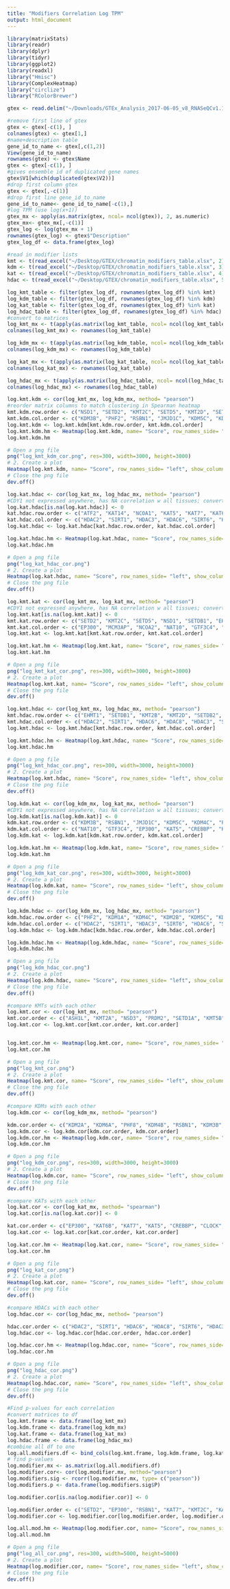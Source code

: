 ```yaml
---
title: "Modifiers Correlation Log TPM"
output: html_document
---
```


```r
library(matrixStats)
library(readr)
library(dplyr)
library(tidyr)
library(ggplot2)
library(readxl)
library("Hmisc")
library(ComplexHeatmap)
library("circlize")
library("RColorBrewer")
```
```r
gtex <- read.delim("~/Downloads/GTEx_Analysis_2017-06-05_v8_RNASeQCv1.1.9_gene_median_tpm.gct", header=FALSE, comment.char="#")
```
```r
#remove first line of gtex
gtex <- gtex[-c(1), ]
colnames(gtex) <- gtex[1,]
#name+description table
gene_id_to_name <- gtex[,c(1,2)]
View(gene_id_to_name)
rownames(gtex) <- gtex$Name
gtex <- gtex[-c(1), ]
#gives ensemble id of duplicated gene names
gtex$V1[which(duplicated(gtex$V2))]
#drop first column gtex
gtex <- gtex[,-c(1)]
#drop first line gene_id_to_name
gene_id_to_name<- gene_id_to_name[-c(1),]
#log TPM (use log(x+1))
gtex_mx <- apply(as.matrix(gtex, ncol= ncol(gtex)), 2, as.numeric)
gtex_mx<- gtex_mx[,-c(1)]
gtex_log <- log(gtex_mx + 1)
rownames(gtex_log) <- gtex$"Description"
gtex_log_df <- data.frame(gtex_log)


```


```r
#read in modifier lists
kmt <- t(read_excel("~/Desktop/GTEX/chromatin_modifiers_table.xlsx", 2))
kdm <- t(read_excel("~/Desktop/GTEX/chromatin_modifiers_table.xlsx", 3))
kat <- t(read_excel("~/Desktop/GTEX/chromatin_modifiers_table.xlsx", 4))
hdac <- t(read_excel("~/Desktop/GTEX/chromatin_modifiers_table.xlsx", 5))

log_kmt_table <- filter(gtex_log_df, rownames(gtex_log_df) %in% kmt)
log_kdm_table <- filter(gtex_log_df, rownames(gtex_log_df) %in% kdm)
log_kat_table <- filter(gtex_log_df, rownames(gtex_log_df) %in% kat)
log_hdac_table <- filter(gtex_log_df, rownames(gtex_log_df) %in% hdac)
#convert to matrices
log_kmt_mx <- t(apply(as.matrix(log_kmt_table, ncol= ncol(log_kmt_table)), 2, as.numeric))
colnames(log_kmt_mx) <- rownames(log_kmt_table)

log_kdm_mx <- t(apply(as.matrix(log_kdm_table, ncol= ncol(log_kdm_table)), 2, as.numeric))
colnames(log_kdm_mx) <- rownames(log_kdm_table)

log_kat_mx <- t(apply(as.matrix(log_kat_table, ncol= ncol(log_kat_table)), 2, as.numeric))
colnames(log_kat_mx) <- rownames(log_kat_table)

log_hdac_mx <- t(apply(as.matrix(log_hdac_table, ncol= ncol(log_hdac_table)), 2, as.numeric))
colnames(log_hdac_mx) <- rownames(log_hdac_table)


```
```r
log.kmt.kdm <- cor(log_kmt_mx, log_kdm_mx, method= "pearson")
#reorder matrix columns to match clustering in Spearman heatmap
kmt.kdm.row.order <- c("NSD1", "SETD2", "KMT2C", "SETD5", "KMT2D", "SETDB1", "EHMT1", "KMT2B", "SETD1A", "SETDB2", "KMT5B", "KMT5C", "SETD6", "SUV39H2", "DOT1L", "ASH1L", "KMT2A", "NSD3", "PRDM2", "SETD1B", "EZH1", "KMT5A", "SETMAR", "EZH2", "SUV39H1", "NSD2", "N6AMT1", "SETD7", "PRDM6", "SMYD3", "EHMT2", "SMYD2", "PRDM8", "MECOM", "PRDM7", "PRDM9", "PRDM16", "SMYD1")
kmt.kdm.col.order <- c("KDM3B", "PHF2", "RSBN1", "JMJD1C", "KDM5C", "KDM4C", "KDM1A", "KDM2B", "KDM2A", "KDM4B", "KDM4A", "PHF8", "KDM6A", "KDM3A", "KDM5B", "KDM5A", "RIOX1", "KDM1B", "KDM6B", "RIOX2", "JMJD6", "KDM8", "KDM4D", "KDM4E", "KDM7A", "UTY", "KDM5D", "HR", "KDM4F")
log.kmt.kdm <- log.kmt.kdm[kmt.kdm.row.order, kmt.kdm.col.order]
log.kmt.kdm.hm <- Heatmap(log.kmt.kdm, name= "Score", row_names_side= "left", show_column_dend= TRUE, show_row_dend= TRUE, cluster_rows=FALSE, cluster_columns=FALSE, column_names_gp = grid::gpar(fontsize = 8), row_names_gp = grid::gpar(fontsize = 8), col = colorRamp2(c(-1, -0.8, -0.5, 0, 0.5, 0.8, 1), brewer.pal(n=7, name="PRGn")))
log.kmt.kdm.hm

# Open a png file
png("log_kmt_kdm_cor.png", res=300, width=3000, height=3000) 
# 2. Create a plot
Heatmap(log.kmt.kdm, name= "Score", row_names_side= "left", show_column_dend= TRUE, show_row_dend= TRUE, cluster_rows=FALSE, cluster_columns=FALSE, column_names_gp = grid::gpar(fontsize = 8), row_names_gp = grid::gpar(fontsize = 8), col = colorRamp2(c(-1, -0.8, -0.5, 0, 0.5, 0.8, 1), brewer.pal(n=7, name="PRGn")))
# Close the png file
dev.off() 

```
```r
log.kat.hdac <- cor(log_kat_mx, log_hdac_mx, method= "pearson")
#CDY1 not expressed anywhere, has NA correlation w all tissues; convert NA to 0
log.kat.hdac[is.na(log.kat.hdac)] <- 0
kat.hdac.row.order <- c("ATF2", "KAT14", "NCOA1", "KAT5", "KAT7", "KAT6B", "CLOCK", "KAT8", "KAT2A", "MCM3AP", "TAF1", "CREBBP", "EP300", "KAT6A", "NAT10", "GTF3C4", "NCOA2", "NAA10", "NAA60", "NCOA3", "HAT1", "NAA50", "KAT2B", "CDY2A", "CDY1")
kat.hdac.col.order <- c("HDAC2", "SIRT1", "HDAC3", "HDAC6", "SIRT6", "HDAC8", "HDAC7", "HDAC10", "SIRT7", "HDAC1", "HDAC5", "HDAC4", "HDAC9", "SIRT3", "SIRT2", "HDAC11")
log.kat.hdac <- log.kat.hdac[kat.hdac.row.order, kat.hdac.col.order]

log.kat.hdac.hm <- Heatmap(log.kat.hdac, name= "Score", row_names_side= "left", show_column_dend= TRUE, show_row_dend= TRUE, cluster_rows=FALSE, cluster_columns=FALSE, column_names_gp = grid::gpar(fontsize = 8), row_names_gp = grid::gpar(fontsize = 8), col = colorRamp2(c(-1, -0.8, -0.5, 0, 0.5, 0.8, 1), brewer.pal(n=7, name="PRGn")))
log.kat.hdac.hm

# Open a png file
png("log_kat_hdac_cor.png") 
# 2. Create a plot
Heatmap(log.kat.hdac, name= "Score", row_names_side= "left", show_column_dend= TRUE, show_row_dend= TRUE, cluster_rows=FALSE, cluster_columns=FALSE, column_names_gp = grid::gpar(fontsize = 8), row_names_gp = grid::gpar(fontsize = 8), col = colorRamp2(c(-1, -0.8, -0.5, 0, 0.5, 0.8, 1), brewer.pal(n=7, name="PRGn")))
# Close the png file
dev.off() 
```
```r
log.kmt.kat <- cor(log_kmt_mx, log_kat_mx, method= "pearson")
#CDY1 not expressed anywhere, has NA correlation w all tissues; convert NA to 0
log.kmt.kat[is.na(log.kmt.kat)] <- 0
kmt.kat.row.order <- c("SETD2", "KMT2C", "SETD5", "NSD1", "SETDB1", "EHMT1", "KMT2D", "SETD1A", "KMT5B", "KMT2B", "SETDB2", "SUV39H2", "ASH1L", "KMT2A", "PRDM2", "NSD3", "EZH1", "SETD1B", "SETMAR", "KMT5A", "SETD6", "KMT5C", "N6AMT1", "SUV39H1", "NSD2", "DOT1L", "EZH2", "SETD7", "PRDM6", "SMYD3", "EHMT2", "PRDM8", "SMYD2", "MECOM", "PRDM7", "PRDM9", "PRDM16", "SMYD1")
kmt.kat.col.order <- c("EP300", "MCM3AP", "NCOA2", "NAT10", "GTF3C4", "KAT7", "KAT5", "CREBBP", "KAT6B", "KAT8", "CLOCK", "TAF1", "KAT6A", "KAT2A", "KAT14", "ATF2", "NCOA1", "NAA60", "NAA10", "NCOA3", "HAT1", "NAA50", "KAT2B", "CDY2A", "CDY1")
log.kmt.kat <- log.kmt.kat[kmt.kat.row.order, kmt.kat.col.order]

log.kmt.kat.hm <- Heatmap(log.kmt.kat, name= "Score", row_names_side= "left", show_column_dend= TRUE, show_row_dend= TRUE, cluster_rows=FALSE, cluster_columns=FALSE, column_names_gp = grid::gpar(fontsize = 8), row_names_gp = grid::gpar(fontsize = 8), col = colorRamp2(c(-1, -0.8, -0.5, 0, 0.5, 0.8, 1), brewer.pal(n=7, name="PRGn")))
log.kmt.kat.hm

# Open a png file
png("log_kmt_kat_cor.png", res=300, width=3000, height=3000) 
# 2. Create a plot
Heatmap(log.kmt.kat, name= "Score", row_names_side= "left", show_column_dend= TRUE, show_row_dend= TRUE, cluster_rows=FALSE, cluster_columns=FALSE, column_names_gp = grid::gpar(fontsize = 8), row_names_gp = grid::gpar(fontsize = 8), col = colorRamp2(c(-1, -0.8, -0.5, 0, 0.5, 0.8, 1), brewer.pal(n=7, name="PRGn")))
# Close the png file
dev.off() 
```
```r
log.kmt.hdac <- cor(log_kmt_mx, log_hdac_mx, method= "pearson")
kmt.hdac.row.order <- c("EHMT1", "SETDB1", "KMT2B", "KMT2D", "SETDB2", "SETD1B", "KMT5A", "KMT2A", "NSD3", "SETD5", "SETD2", "NSD1", "KMT5B", "SETD1A", "KMT2C", "PRDM2", "ASH1L", "EZH1", "N6AMT1", "SETMAR", "KMT5C", "SUV39H2", "SETD6", "SUV39H1", "NSD2", "SETD7", "PRDM6", "DOT1L", "EZH2", "EHMT2", "SMYD3", "PRDM8", "PRDM7", "SMYD2", "MECOM", "PRDM9", "PRDM16", "SMYD1")
kmt.hdac.col.order <- c("HDAC2", "SIRT1", "HDAC6", "HDAC8", "HDAC3", "SIRT6", "HDAC7", "HDAC1", "HDAC10", "SIRT7", "HDAC5", "HDAC4", "HDAC9", "SIRT3", "SIRT2", "HDAC11")
log.kmt.hdac <- log.kmt.hdac[kmt.hdac.row.order, kmt.hdac.col.order]

log.kmt.hdac.hm <- Heatmap(log.kmt.hdac, name= "Score", row_names_side= "left", show_column_dend= TRUE, show_row_dend= TRUE, cluster_rows=FALSE, cluster_columns=FALSE, column_names_gp = grid::gpar(fontsize = 8), row_names_gp = grid::gpar(fontsize = 7), col = colorRamp2(c(-1, -0.8, -0.5, 0, 0.5, 0.8, 1), brewer.pal(n=7, name="PRGn")))
log.kmt.hdac.hm

# Open a png file
png("log_kmt_hdac_cor.png", res=300, width=3000, height=3000) 
# 2. Create a plot
Heatmap(log.kmt.hdac, name= "Score", row_names_side= "left", show_column_dend= TRUE, show_row_dend= TRUE, cluster_rows=FALSE, cluster_columns=FALSE, column_names_gp = grid::gpar(fontsize = 8), row_names_gp = grid::gpar(fontsize = 7), col = colorRamp2(c(-1, -0.8, -0.5, 0, 0.5, 0.8, 1), brewer.pal(n=7, name="PRGn")))
# Close the png file
dev.off() 
```
```r
log.kdm.kat <- cor(log_kdm_mx, log_kat_mx, method= "pearson")
#CDY1 not expressed anywhere, has NA correlation w all tissues; convert NA to 0
log.kdm.kat[is.na(log.kdm.kat)] <- 0
kdm.kat.row.order <- c("KDM3B", "RSBN1", "JMJD1C", "KDM5C", "KDM4C", "PHF2", "KDM1A", "PHF8", "KDM6A", "KDM3A", "KDM2A", "KDM4B", "KDM2B", "KDM5B", "KDM4A", "KDM1B", "RIOX1", "KDM5A", "JMJD6", "KDM6B", "KDM4D", "KDM8", "KDM4E", "RIOX2", "KDM7A", "UTY", "KDM5D", "HR", "KDM4F")
kdm.kat.col.order <- c("NAT10", "GTF3C4", "EP300", "KAT5", "CREBBP", "KAT7", "NCOA2", "KAT6A", "MCM3AP", "KAT6B", "TAF1", "KAT8", "CLOCK", "NCOA3", "HAT1", "NAA50", "NAA10", "KAT14", "KAT2A", "ATF2", "NCOA1", "NAA60", "CDY2A", "KAT2B", "CDY1")
log.kdm.kat <- log.kdm.kat[kdm.kat.row.order, kdm.kat.col.order]

log.kdm.kat.hm <- Heatmap(log.kdm.kat, name= "Score", row_names_side= "left", show_column_dend= TRUE, show_row_dend= TRUE, cluster_rows=FALSE, cluster_columns=FALSE, column_names_gp = grid::gpar(fontsize = 8), row_names_gp = grid::gpar(fontsize = 8), col = colorRamp2(c(-1, -0.8, -0.5, 0, 0.5, 0.8, 1), brewer.pal(n=7, name="PRGn")))
log.kdm.kat.hm

# Open a png file
png("log_kdm_kat_cor.png", res=300, width=3000, height=3000) 
# 2. Create a plot
Heatmap(log.kdm.kat, name= "Score", row_names_side= "left", show_column_dend= TRUE, show_row_dend= TRUE, cluster_rows=FALSE, cluster_columns=FALSE, column_names_gp = grid::gpar(fontsize = 8), row_names_gp = grid::gpar(fontsize = 8), col = colorRamp2(c(-1, -0.8, -0.5, 0, 0.5, 0.8, 1), brewer.pal(n=7, name="PRGn")))
# Close the png file
dev.off() 
```
```r
log.kdm.hdac <- cor(log_kdm_mx, log_hdac_mx, method= "pearson")
kdm.hdac.row.order <- c("PHF2", "KDM1A", "KDM4C", "KDM2B", "KDM5C", "KDM4A", "KDM4B", "KDM2A", "PHF8", "KDM6A", "RSBN1", "KDM3B", "JMJD1C", "KDM5B", "KDM3A", "RIOX1", "KDM1B", "KDM6B", "KDM4E", "KDM5A", "RIOX2", "JMJD6", "KDM7A", "KDM8", "KDM4D", "UTY", "KDM5D", "HR", "KDM4F")
kdm.hdac.col.order <- c("HDAC2", "SIRT1", "HDAC3", "SIRT6", "HDAC6", "SIRT7", "HDAC7", "HDAC1", "HDAC8", "HDAC10", "HDAC4", "HDAC5", "SIRT3", "HDAC9", "SIRT2", "HDAC11")
log.kdm.hdac <- log.kdm.hdac[kdm.hdac.row.order, kdm.hdac.col.order]

log.kdm.hdac.hm <- Heatmap(log.kdm.hdac, name= "Score", row_names_side= "left", show_column_dend= TRUE, show_row_dend= TRUE, cluster_rows=FALSE, cluster_columns=FALSE, column_names_gp = grid::gpar(fontsize = 8), row_names_gp = grid::gpar(fontsize = 8), col = colorRamp2(c(-1, -0.8, -0.5, 0, 0.5, 0.8, 1), brewer.pal(n=7, name="PRGn")))
log.kdm.hdac.hm

# Open a png file
png("log_kdm_hdac_cor.png") 
# 2. Create a plot
Heatmap(log.kdm.hdac, name= "Score", row_names_side= "left", show_column_dend= TRUE, show_row_dend= TRUE, cluster_rows=FALSE, cluster_columns=FALSE, column_names_gp = grid::gpar(fontsize = 8), row_names_gp = grid::gpar(fontsize = 8), col = colorRamp2(c(-1, -0.8, -0.5, 0, 0.5, 0.8, 1), brewer.pal(n=7, name="PRGn")))
# Close the png file
dev.off() 
```
```r
#compare KMTs with each other
log.kmt.cor <- cor(log_kmt_mx, method= "pearson")
kmt.cor.order <- c("ASH1L", "KMT2A", "NSD3", "PRDM2", "SETD1A", "KMT5B", "SETD2", "SETD5", "KMT2C", "EHMT1", "SETDB1", "KMT2D", "KMT2B", "SETDB2", "NSD1", "SUV39H2", "KMT5C", "SETD6", "SUV39H1", "NSD2", "SETD1B", "KMT5A", "EZH1", "SETMAR", "N6AMT1", "DOT1L", "EZH2", "SMYD3", "EHMT2", "SMYD2", "PRDM7", "PRDM6", "SETD7", "PRDM8", "MECOM", "PRDM9", "PRDM16", "SMYD1")
log.kmt.cor <- log.kmt.cor[kmt.cor.order, kmt.cor.order]


log.kmt.cor.hm <- Heatmap(log.kmt.cor, name= "Score", row_names_side= "left", show_column_dend= TRUE, show_row_dend= TRUE, cluster_rows=FALSE, cluster_columns=FALSE, column_names_gp = grid::gpar(fontsize = 7), row_names_gp = grid::gpar(fontsize = 7), col = colorRamp2(c(-1, -0.8, -0.5, 0, 0.5, 0.8, 1), brewer.pal(n=7, name="PRGn")))
log.kmt.cor.hm

# Open a png file
png("log_kmt_cor.png") 
# 2. Create a plot
Heatmap(log.kmt.cor, name= "Score", row_names_side= "left", show_column_dend= TRUE, show_row_dend= TRUE, cluster_rows=FALSE, cluster_columns=FALSE, column_names_gp = grid::gpar(fontsize = 7), row_names_gp = grid::gpar(fontsize = 7), col = colorRamp2(c(-1, -0.8, -0.5, 0, 0.5, 0.8, 1), brewer.pal(n=7, name="PRGn")))
# Close the png file
dev.off() 
```

```r
#compare KDMs with each other
log.kdm.cor <- cor(log_kdm_mx, method= "pearson")

kdm.cor.order <- c("KDM2A", "KDM6A", "PHF8", "KDM4B", "RSBN1", "KDM3B", "KDM5C", "KDM4C", "JMJD1C", "PHF2", "KDM1A", "KDM2B", "KDM5B", "KDM4A", "KDM3A", "KDM5A", "KDM1B", "RIOX1", "KDM6B", "JMJD6", "RIOX2", "KDM7A", "KDM4E", "KDM8", "KDM4D", "UTY", "KDM5D", "HR", "KDM4F")
log.kdm.cor <- log.kdm.cor[kdm.cor.order, kdm.cor.order]
log.kdm.cor.hm <- Heatmap(log.kdm.cor, name= "Score", row_names_side= "left", show_column_dend= TRUE, show_row_dend= TRUE, cluster_rows=FALSE, cluster_columns=FALSE, column_names_gp = grid::gpar(fontsize = 7), row_names_gp = grid::gpar(fontsize = 7), col = colorRamp2(c(-1, -0.8, -0.5, 0, 0.5, 0.8, 1), brewer.pal(n=7, name="PRGn")))
log.kdm.cor.hm

# Open a png file
png("log_kdm_cor.png", res=300, width=3000, height=3000) 
# 2. Create a plot
Heatmap(log.kdm.cor, name= "Score", row_names_side= "left", show_column_dend= TRUE, show_row_dend= TRUE, cluster_rows=FALSE, cluster_columns=FALSE, column_names_gp = grid::gpar(fontsize = 7), row_names_gp = grid::gpar(fontsize = 7), col = colorRamp2(c(-1, -0.8, -0.5, 0, 0.5, 0.8, 1), brewer.pal(n=7, name="PRGn")))
# Close the png file
dev.off() 
```

```r
#compare KATs with each other
log.kat.cor <- cor(log_kat_mx, method= "spearman")
log.kat.cor[is.na(log.kat.cor)] <- 0

kat.cor.order <- c("EP300", "KAT6B", "KAT7", "KAT5", "CREBBP", "CLOCK", "NAT10", "GTF3C4", "NCOA2", "MCM3AP", "TAF1", "KAT6A", "KAT8", "KAT2A", "ATF2", "KAT14", "NCOA1", "NAA10", "NCOA3", "HAT1", "NAA50", "NAA60", "KAT2B", "CDY2A", "CDY1")
log.kat.cor <- log.kat.cor[kat.cor.order, kat.cor.order]

log.kat.cor.hm <- Heatmap(log.kat.cor, name= "Score", row_names_side= "left", show_column_dend= TRUE, show_row_dend= TRUE, column_names_gp = grid::gpar(fontsize = 7), row_names_gp = grid::gpar(fontsize = 7), col = colorRamp2(c(-1, -0.8, -0.5, 0, 0.5, 0.8, 1), brewer.pal(n=7, name="PRGn")))
log.kat.cor.hm

# Open a png file
png("log_kat_cor.png") 
# 2. Create a plot
Heatmap(log.kat.cor, name= "Score", row_names_side= "left", show_column_dend= TRUE, show_row_dend= TRUE, column_names_gp = grid::gpar(fontsize = 7), row_names_gp = grid::gpar(fontsize = 7), col = colorRamp2(c(-1, -0.8, -0.5, 0, 0.5, 0.8, 1), brewer.pal(n=7, name="PRGn")))
# Close the png file
dev.off() 
```
```r
#compare HDACs with each other
log.hdac.cor <- cor(log_hdac_mx, method= "pearson")

hdac.cor.order <- c("HDAC2", "SIRT1", "HDAC6", "HDAC8", "SIRT6", "HDAC3", "HDAC7", "HDAC10", "SIRT7", "HDAC1", "HDAC4", "HDAC5", "HDAC9", "SIRT3", "SIRT2", "HDAC11")
log.hdac.cor <- log.hdac.cor[hdac.cor.order, hdac.cor.order]

log.hdac.cor.hm <- Heatmap(log.hdac.cor, name= "Score", row_names_side= "left", show_column_dend= TRUE, show_row_dend= TRUE, cluster_rows=FALSE, cluster_columns=FALSE, column_names_gp = grid::gpar(fontsize = 7), row_names_gp = grid::gpar(fontsize = 7), col = colorRamp2(c(-1, -0.8, -0.5, 0, 0.5, 0.8, 1), brewer.pal(n=7, name="PRGn")))
log.hdac.cor.hm

# Open a png file
png("log_hdac_cor.png") 
# 2. Create a plot
Heatmap(log.hdac.cor, name= "Score", row_names_side= "left", show_column_dend= TRUE, show_row_dend= TRUE, cluster_rows=FALSE, cluster_columns=FALSE, column_names_gp = grid::gpar(fontsize = 7), row_names_gp = grid::gpar(fontsize = 7), col = colorRamp2(c(-1, -0.8, -0.5, 0, 0.5, 0.8, 1), brewer.pal(n=7, name="PRGn")))
# Close the png file
dev.off() 
```

```r
#Find p-values for each correlation
#convert matrices to df
log.kmt.frame <- data.frame(log_kmt_mx)
log.kdm.frame <- data.frame(log_kdm_mx)
log.kat.frame <- data.frame(log_kat_mx)
log.hdac.frame <- data.frame(log_hdac_mx)
#combine all df to one
log.all.modifiers.df <- bind_cols(log.kmt.frame, log.kdm.frame, log.kat.frame, log.hdac.frame)
# find p-values
log.modifier.mx <- as.matrix(log.all.modifiers.df)
log.modifier.cor<- cor(log.modifier.mx, method="pearson")
log.modifiers.sig <- rcorr(log.modifier.mx, type= c("pearson"))
log.modifiers.p <- data.frame(log.modifiers.sig$P)

log.modifier.cor[is.na(log.modifier.cor)] <- 0

log.modifier.order <- c("SETD2", "EP300", "RSBN1", "KAT7", "KMT2C", "KAT5", "CREBBP", "KDM3B", "KAT6B", "HDAC2", "CLOCK", "SIRT1", "SETD1A", "KMT5B", "KAT8", "MCM3AP", "JMJD1C", "TAF1", "SETD5", "KDM5C", "KDM4C", "ASH1L", "PHF2", "KMT2A", "NSD3", "PRDM2", "EHMT1", "SETDB1", "KMT2D", "KMT2B", "KMT2A", "KDM4B", "PHF8", "SETDB2", "NSD1", "KDM1A", "NAT10", "GTF3C4", "KDM2B", "SUV39H2", "HDAC3", "KDM4A", "NCOA2", "KDM6A", "KDM5B", "KDM3A", "KAT6A", "KDM5A", "KDM1B", "KMT5C", "SETD6", "SIRT6", "RIOX1", "DOT1L", "KDM6B", "SETD1B", "KMT5A", "SETMAR", "HDAC7", "EZH1", "NAA10", "HDAC8", "NCOA3", "HAT1", "NAA50", "RIOX2", "KAT2A", "HDAC6", "ATF2", "N6AMT1", "KAT14", "NCOA1", "SUV39H1", "NSD2", "JMJD6", "HDAC4", "HDAC5", "HDAC10", "NAA60", "KDM8", "SIRT7", "EZH2", "HDAC1", "KDM4E", "SETD7", "PRDM6", "KDM7A", "KDM4D", "SMYD3", "SIRT3", "EHMT2", "HDAC9", "PRDM8", "UTY", "KDM5D", "SMYD2", "MECOM", "PRDM7", "KDM4F", "CDY2A", "PRDM9", "HR", "KAT2B", "SIRT2", "HDAC11", "CDY1", "PRDM16", "SMYD1")
log.modifier.cor <- log.modifier.cor[log.modifier.order, log.modifier.order]

log.all.mod.hm <- Heatmap(log.modifier.cor, name= "Score", row_names_side= "left", show_column_dend= TRUE, show_row_dend= TRUE, cluster_rows=FALSE, cluster_columns=FALSE, column_names_gp = grid::gpar(fontsize = 7), row_names_gp = grid::gpar(fontsize = 7), col = colorRamp2(c(-1, -0.8, -0.5, 0, 0.5, 0.8, 1), brewer.pal(n=7, name="PRGn")))
log.all.mod.hm

# Open a png file
png("log_all_cor.png", res=300, width=5000, height=5000) 
# 2. Create a plot
Heatmap(log.modifier.cor, name= "Score", row_names_side= "left", show_column_dend= TRUE, show_row_dend= TRUE, cluster_rows=FALSE, cluster_columns=FALSE, column_names_gp = grid::gpar(fontsize = 7), row_names_gp = grid::gpar(fontsize = 7), col = colorRamp2(c(-1, -0.8, -0.5, 0, 0.5, 0.8, 1), brewer.pal(n=7, name="PRGn")))
# Close the png file
dev.off() 
```
